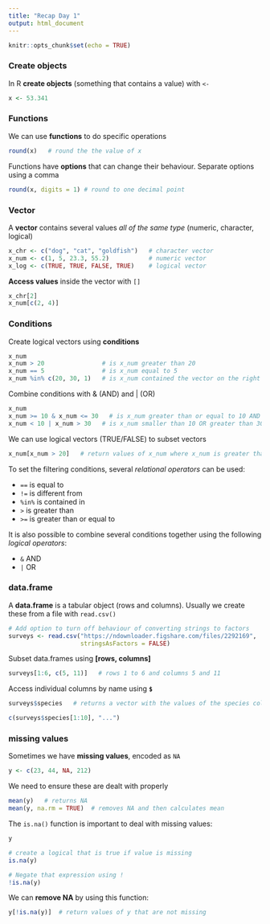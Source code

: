 ```yaml
---
title: "Recap Day 1"
output: html_document
---
```


```r
knitr::opts_chunk$set(echo = TRUE)
```

### Create objects

In R **create objects** (something that contains a value) with `<-`

```r
x <- 53.341
```

### Functions

We can use **functions** to do specific operations

```r
round(x)   # round the the value of x
```

Functions have **options** that can change their behaviour.
Separate options using a comma

```r
round(x, digits = 1) # round to one decimal point
```


### Vector

A **vector** contains several values _all of the same type_
(numeric, character, logical)

```r
x_chr <- c("dog", "cat", "goldfish")   # character vector
x_num <- c(1, 5, 23.3, 55.2)           # numeric vector
x_log <- c(TRUE, TRUE, FALSE, TRUE)    # logical vector
```

**Access values** inside the vector with `[]`

```r
x_chr[2]
x_num[c(2, 4)]
```


### Conditions

Create logical vectors using **conditions**

```r
x_num
x_num > 20                # is x_num greater than 20
x_num == 5                # is x_num equal to 5
x_num %in% c(20, 30, 1)   # is x_num contained the vector on the right
```

Combine conditions with & (AND) and | (OR)

```r
x_num
x_num >= 10 & x_num <= 30   # is x_num greater than or equal to 10 AND smaller than or equal to 30
x_num < 10 | x_num > 30   # is x_num smaller than 10 OR greater than 30
```

We can use logical vectors (TRUE/FALSE) to subset vectors

```r
x_num[x_num > 20]   # return values of x_num where x_num is greater than 20
```

To set the filtering conditions, several _relational operators_ can be used:

* `==` is equal to
* `!=` is different from
* `%in%` is contained in
* `>` is greater than
* `>=` is greater than or equal to

It is also possible to combine several conditions together using the following 
_logical operators_:

* `&` AND
* `|` OR


### data.frame

A **data.frame** is a tabular object (rows and columns).
Usually we create these from a file with `read.csv()`

```r
# Add option to turn off behaviour of converting strings to factors
surveys <- read.csv("https://ndownloader.figshare.com/files/2292169",
                    stringsAsFactors = FALSE)
```

Subset data.frames using **[rows, columns]**

```r
surveys[1:6, c(5, 11)]   # rows 1 to 6 and columns 5 and 11
```

Access individual columns by name using **`$`**
```r
surveys$species   # returns a vector with the values of the species column
```

```r
c(surveys$species[1:10], "...")
```

### missing values

Sometimes we have **missing values**, encoded as `NA`

```r
y <- c(23, 44, NA, 212)
```

We need to ensure these are dealt with properly

```r
mean(y)   # returns NA
mean(y, na.rm = TRUE)  # removes NA and then calculates mean
```

The `is.na()` function is important to deal with missing values:

```r
y

# create a logical that is true if value is missing
is.na(y)

# Negate that expression using !
!is.na(y)
```

We can **remove NA** by using this function:

```r
y[!is.na(y)]  # return values of y that are not missing
```









